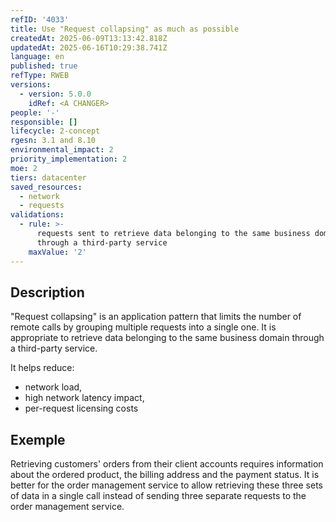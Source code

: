 ```yaml
---
refID: '4033'
title: Use "Request collapsing" as much as possible
createdAt: 2025-06-09T13:13:42.818Z
updatedAt: 2025-06-16T10:29:38.741Z
language: en
published: true
refType: RWEB
versions:
  - version: 5.0.0
    idRef: <A CHANGER>
people: '-'
responsible: []
lifecycle: 2-concept
rgesn: 3.1 and 8.10
environmental_impact: 2
priority_implementation: 2
moe: 2
tiers: datacenter
saved_resources:
  - network
  - requests
validations:
  - rule: >-
      requests sent to retrieve data belonging to the same business domain
      through a third-party service
    maxValue: '2'
---
```


## Description

"Request collapsing" is an application pattern that limits the number of remote calls by grouping multiple requests into a single one. It is appropriate to retrieve data belonging to the same business domain through a third-party service.

It helps reduce:

* network load,
* high network latency impact,
* per-request licensing costs

## Exemple

Retrieving customers' orders from their client accounts requires information about the ordered product, the billing address and the payment status. It is better for the order management service to allow retrieving these three sets of data in a single call instead of sending three separate requests to the order management service.
